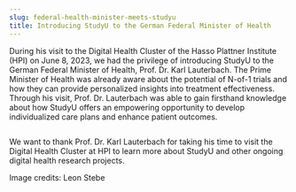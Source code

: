 ```yaml
---
slug: federal-health-minister-meets-studyu
title: Introducing StudyU to the German Federal Minister of Health
---
```



During his visit to the Digital Health Cluster of the Hasso Plattner Institute (HPI) on June 8, 2023, 
we had the privilege of introducing StudyU to the German Federal Minister of Health,
Prof. Dr. Karl Lauterbach. The Prime Minister of Health was already aware about the potential of N-of-1 trials 
and how they can provide personalized insights into treatment effectiveness. Through his visit, 
Prof. Dr. Lauterbach was able to gain firsthand knowledge about how StudyU offers an empowering opportunity 
to develop individualized care plans and enhance patient outcomes.

<CaptionWrapper caption="Dr. Stefan Konigorski showcasing the capabilities of StudyU for personalized
healthcare interventions to the German Federal Minister of Health, Prof. Dr. Karl Lauterbach">
<Image img={thumbnail} alt=""/>
</CaptionWrapper>

We want to thank Prof. Dr. Karl Lauterbach for taking his time to visit the Digital Health Cluster at HPI
to learn more about StudyU and other ongoing digital health research projects.

Image credits: Leon Stebe